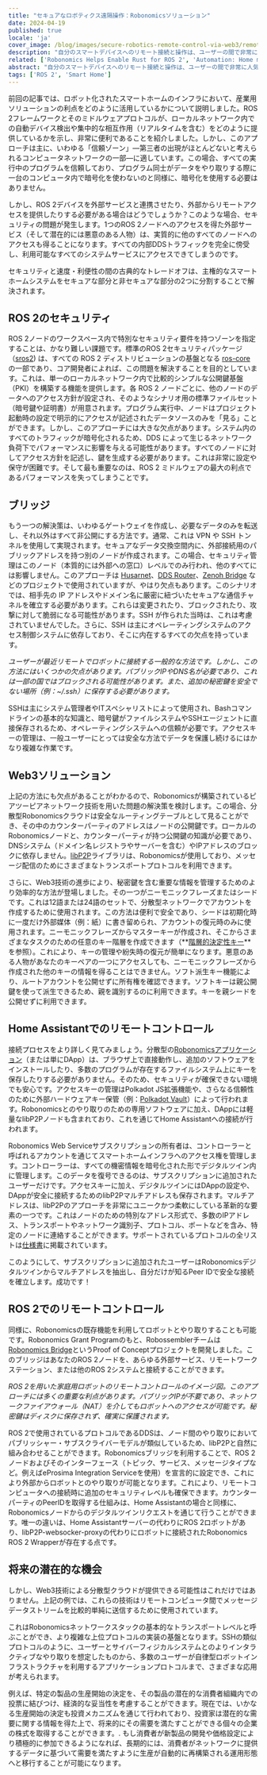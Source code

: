 ```yaml
---
title: "セキュアなロボティクス遠隔操作：Robonomicsソリューション"
date: 2024-04-19
published: true
locale: 'ja'
cover_image: /blog/images/secure-robotics-remote-control-via-web3/remote_control_cover.png
description: "自分のスマートデバイスへのリモート接続と操作は、ユーザーの間で非常に人気のある機能です。しかし、このような一見簡単な作業でも、NATの突破からセキュリティの問題まで、経験の浅いユーザーには多くの困難が伴います。新しい記事では、Robonomicsの助けを借りてこれらの困難をどのように克服できるかを紹介します。"
related: ['Robonomics Helps Enable Rust for ROS 2', 'Automation: Home meets Industrial']
abstract: "自分のスマートデバイスへのリモート接続と操作は、ユーザーの間で非常に人気のある機能です。しかし、このような一見簡単な作業でも、NATの突破からセキュリティの問題まで、経験の浅いユーザーには多くの困難が伴います。新しい記事では、Robonomicsの助けを借りてこれらの困難をどのように克服できるかを紹介します。"
tags: ['ROS 2', 'Smart Home']
---
```


前回の記事では、ロボット化されたスマートホームのインフラにおいて、産業用ソリューションの利点をどのように活用しているかについて説明しました。ROS 2フレームワークとそのミドルウェアプロトコルが、ローカルネットワーク内での自動デバイス検出や集中的な相互作用（リアルタイムを含む）をどのように提供しているかを示し、非常に便利であることを紹介しました。しかし、このアプローチは主に、いわゆる「信頼ゾーン」―第三者の出現がほとんどないと考えられるコンピュータネットワークの一部―に適しています。この場合、すべての実行中のプログラムを信頼しており、プログラム同士がデータをやり取りする際に一台のコンピュータ内で暗号化を使わないのと同様に、暗号化を使用する必要はありません。

しかし、ROS 2デバイスを外部サービスと連携させたり、外部からリモートアクセスを提供したりする必要がある場合はどうでしょうか？このような場合、セキュリティの問題が発生します。1つのROS 2ノードへのアクセスを得た外部サービス（そして潜在的には悪意のある人物）は、実質的に他のすべてのノードへのアクセスも得ることになります。すべての内部DDSトラフィックを完全に傍受し、利用可能なすべてのシステムサービスにアクセスできてしまうのです。

セキュリティと速度・利便性の間の古典的なトレードオフは、主権的なスマートホームシステムをセキュアな部分と非セキュアな部分の2つに分割することで解決されます。

## ROS 2のセキュリティ

ROS 2ノードのワークスペース内で特別なセキュリティ要件を持つゾーンを指定することは、かなり難しい課題です。標準のROS 2セキュリティパッケージ（[sros2](https://docs.ros.org/ja/rolling/Concepts/Intermediate/About-Security.html)) は、すべての ROS 2 ディストリビューションの基盤となる [ros-core](https://ros.org/reps/rep-2001.html#id32) の一部であり、コア開発者によれば、この問題を解決することを目的としています。これは、単一のローカルネットワーク内で比較的シンプルな公開鍵基盤（PKI）を構築する機能を提供します。各 ROS 2 ノードごとに、他のノードのデータへのアクセス方針が設定され、そのようなシナリオ用の標準ファイルセット（暗号鍵や証明書）が用意されます。プログラム実行中、ノードはプロジェクト起動時の設定で明示的にアクセスが記述されたデータソースのみを「見る」ことができます。しかし、このアプローチには大きな欠点があります。システム内のすべてのトラフィックが暗号化されるため、DDS によって生じるネットワーク負荷下でパフォーマンスに影響を与える可能性があります。すべてのノードに対してアクセス方針を記述し、鍵を生成する必要があります。これは非常に設定や保守が困難です。そして最も重要なのは、ROS 2 ミドルウェアの最大の利点であるパフォーマンスを失ってしまうことです。

## ブリッジ

もう一つの解決策は、いわゆるゲートウェイを作成し、必要なデータのみを転送し、それ以外はすべて非公開にする方法です。通常、これは VPN や SSH トンネルを使用して実現されます。セキュアなデータ交換空間内に、外部接続用のパブリックアドレスを持つ別のノードが作成されます。この場合、セキュリティ管理はこのノード（本質的には外部への窓口）レベルでのみ行われ、他のすべてには影響しません。このアプローチは [Husarnet](https://github.com/husarnet/husarnet)、[DDS Router](https://github.com/eProsima/DDS-Router)、[Zenoh Bridge](https://github.com/eclipse-zenoh/zenoh-plugin-ros2dds) などのプロジェクトで使用されていますが、やはり欠点もあります。このシナリオでは、相手先の IP アドレスやドメイン名に厳密に紐づいたセキュアな通信チャネルを確立する必要があります。これらは変更されたり、ブロックされたり、攻撃に対して脆弱になる可能性があります。SSH が作られた当時は、これは考慮されていませんでした。さらに、SSH は主にオペレーティングシステムのアクセス制御システムに依存しており、そこに内在するすべての欠点を持っています。

<RbImage zoom src="/blog/images/secure-robotics-remote-control-via-web3/remote_control_legacy_approach.png" alt="Classic Remote Control via public IP and SSH/VPN"/>

*ユーザーが最近リモートでロボットに接続する一般的な方法です。しかし、この方法にはいくつかの欠点があります。パブリックIPやDNS名が必要であり、これは一部の国ではブロックされる可能性があります。また、追加の秘密鍵を安全でない場所（例：~/.ssh）に保存する必要があります。*

SSHは主にシステム管理者やITスペシャリストによって使用され、Bashコマンドラインの基本的な知識と、暗号鍵がファイルシステムやSSHエージェントに直接保存されるため、オペレーティングシステムへの信頼が必要です。アクセスキーの管理は、一般ユーザーにとっては安全な方法でデータを保護し続けるにはかなり複雑な作業です。

## Web3ソリューション

上記の方法にも欠点があることがわかるので、Robonomicsが構築されているピアツーピアネットワーク技術を用いた問題の解決策を検討します。この場合、分散型Robonomicsクラウドは安全なルーティングテーブルとして見ることができ、その中のカウンターパーティのアドレスはノードの公開鍵です。ローカルのRobonomicsノードと、カウンターパーティが持つ公開鍵の知識が必要であり、DNSシステム（ドメイン名レジストラやサーバーを含む）やIPアドレスのブロックに依存しません。[libP2P](https://libp2p.io/)ライブラリは、Robonomicsが使用しており、メッセージ配信のためにさまざまなトランスポートプロトコルを利用できます。

さらに、Web3技術の進歩により、秘密鍵を含む重要な情報を管理するためのより効率的な方法が登場しました。その一つがニーモニックフレーズまたはシードです。これは12語または24語のセットで、分散型ネットワークでアカウントを作成するために使用されます。この方法は便利で安全であり、シードは初期化時に一度だけ外部媒体（例：紙）に書き留められ、アカウントの復元時のみに使用されます。ニーモニックフレーズからマスターキーが作成され、そこからさまざまなタスクのための任意のキー階層を作成できます（**[階層的決定性キー](https://docs.substrate.io/reference/command-line-tools/subkey/#hierarchical-deterministic-keys)**を参照）。これにより、キーの管理や紛失時の復元が簡単になります。悪意のある人物があなたのキーペアの一つにアクセスしても、ニーモニックフレーズから作成された他のキーの情報を得ることはできません。ソフト派生キー機能により、ルートアカウントを公開せずに所有権を確認できます。ソフトキーは親公開鍵を使って派生できるため、親を識別するのに利用できます。キーを親シードを公開せずに利用できます。

## Home Assistantでのリモートコントロール

接続プロセスをより詳しく見てみましょう。分散型の[Robonomicsアプリケーション](https://robonomics.app/)（または単にDApp）は、ブラウザ上で直接動作し、追加のソフトウェアをインストールしたり、多数のプログラムが存在するファイルシステム上にキーを保存したりする必要がありません。そのため、セキュリティが確保できない環境でも安心です。アクセスキーの管理はPolkadot JS拡張機能や、さらなる信頼性のために外部ハードウェアキー保管（例：[Polkadot Vault](https://wiki.polkadot.network/docs/polkadot-vault)）によって行われます。Robonomicsとのやり取りのための専用ソフトウェアに加え、DAppには軽量なlibP2Pノードも含まれており、これを通じてHome Assistantへの接続が行われます。

<RbImage zoom src="/blog/images/secure-robotics-remote-control-via-web3/robonomics_home_assistant_usecase.png" alt="Home Assistantリモートコントロール" />

Robonomics Web Serviceサブスクリプションの所有者は、コントローラーと呼ばれるアカウントを通じてスマートホームインフラへのアクセス権を管理します。コントローラーは、すべての機密情報を暗号化された形でデジタルツイン内に管理します。このデータを復号できるのは、サブスクリプションに追加されたユーザーだけです。アクセスキーに加え、デジタルツインにはDAppの設定や、DAppが安全に接続するためのlibP2Pマルチアドレスも保存されます。マルチアドレスは、libP2Pのアプローチを非常にユニークかつ柔軟にしている革新的な要素の一つです。これはノードのための特別なアドレス形式で、多数のIPアドレス、トランスポートやネットワーク識別子、プロトコル、ポートなどを含み、特定のノードに連絡することができます。サポートされているプロトコルの全リストは[仕様書](https://github.com/multiformats/multiaddr/blob/master/protocols.csv)に掲載されています。

このようにして、サブスクリプションに追加されたユーザーはRobonomicsデジタルツインからマルチアドレスを抽出し、自分だけが知るPeer IDで安全な接続を確立します。成功です！

## ROS 2でのリモートコントロール

同様に、Robonomicsの既存機能を利用してロボットとやり取りすることも可能です。Robonomics Grant Programのもと、Robossemblerチームは[Robonomics Bridge](https://gitlab.com/robossembler/robonomics_bridge)というProof of Conceptプロジェクトを開発しました。このブリッジはあなたのROS 2ノードを、あらゆる外部サービス、リモートワークステーション、または他のROS 2システムと接続することができます。

<RbImage zoom src="/blog/images/secure-robotics-remote-control-via-web3/robonomics_ros2_usecase.png" alt="ROS 2 Remote Control with Robonomics" />

*ROS 2を用いた家庭用ロボットのリモートコントロールのイメージ図。このアプローチには多くの重要な利点があります。パブリックIPが不要であり、ネットワークファイアウォール（NAT）を介してもロボットへのアクセスが可能です。秘密鍵はディスクに保存されず、確実に保護されます。*

ROS 2で使用されているプロトコルであるDDSは、ノード間のやり取りにおいてパブリッシャー・サブスクライバーモデルが類似しているため、libP2Pと自然に組み合わせることができます。Robonomicsブリッジを利用することで、ROS 2ノードおよびそのインターフェース（トピック、サービス、メッセージタイプなど。例えばeProsima Integration Serviceを使用）を宣言的に設定でき、これにより外部からロボットとのやり取りが可能となります。これにより、リモートコンピュータへの接続時に追加のセキュリティレベルも確保できます。カウンターパーティのPeerIDを取得する仕組みは、Home Assistantの場合と同様に、Robonomicsノードからのデジタルツインリクエストを通じて行うことができます。唯一の違いは、Home Assistantサーバーの代わりにROS 2ロボットがあり、libP2P-websocker-proxyの代わりにロボットに接続されたRobonomics ROS 2 Wrapperが存在する点です。

## 将来の潜在的な機会

しかし、Web3技術による分散型クラウドが提供できる可能性はこれだけではありません。上記の例では、これらの技術はリモートコンピュータ間でメッセージデータストリームを比較的単純に送信するために使用されています。

これはRobonomicsネットワークスタックの基本的なトランスポートレベルと呼ぶことができ、より複雑な上位プロトコルの実装の基盤となります。SSHの類似プロトコルのように、ユーザーとサイバーフィジカルシステムとのよりインタラクティブなやり取りを想定したものから、多数のユーザーが自律型ロボットインフラストラクチャを利用するアプリケーションプロトコルまで、さまざまな応用が考えられます。

例えば、特定の製品の生産開始の決定を、その製品の潜在的な消費者組織内での投票に結びつけ、経済的な妥当性を考慮することができます。現在では、いかなる生産開始の決定も投資メカニズムを通じて行われており、投資家は潜在的な需要に関する情報を得た上で、将来的にその需要を満たすことができる個々の企業の株式を取得することができます。. もし消費者が新製品の開発や価格設定により積極的に参加できるようになれば、長期的には、消費者がネットワークに提供するデータに基づいて需要を満たすように生産が自動的に再構築される運用形態へと移行することが可能になります。